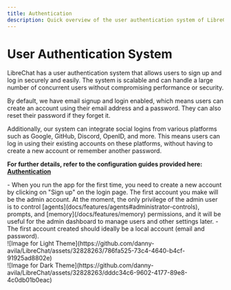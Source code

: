 ```yaml
---
title: Authentication
description: Quick overview of the user authentication system of LibreChat, which offers secure and easy email and social logins.
---
```


# User Authentication System

LibreChat has a user authentication system that allows users to sign up and log in securely and easily. The system is scalable and can handle a large number of concurrent users without compromising performance or security.

By default, we have email signup and login enabled, which means users can create an account using their email address and a password. They can also reset their password if they forget it.

Additionally, our system can integrate social logins from various platforms such as Google, GitHub, Discord, OpenID, and more. This means users can log in using their existing accounts on these platforms, without having to create a new account or remember another password.

**For further details, refer to the configuration guides provided here: [Authentication](/docs/configuration/authentication)**

<Callout type="warning" title="Important">
  - When you run the app for the first time, you need to create a new account by clicking on "Sign
  up" on the login page. The first account you make will be the admin account. At the moment, the
  only privilege of the admin user is to control
  [agents](docs/features/agents#administrator-controls), prompts, and
  [memory](/docs/features/memory) permissions, and it will be useful for the admin dashboard to
  manage users and other settings later. - The first account created should ideally be a local
  account (email and password).
</Callout>

<div style={{padding: "20px", display: "flex", justifyContent: "center", alignItems: "center", flexDirection: "column"}}>
  <div className="image-light-theme">
    ![Image for Light Theme](https://github.com/danny-avila/LibreChat/assets/32828263/786fa525-73c4-4640-b4cf-91925ad8802e)
  </div>

  <div className="image-dark-theme">
    ![Image for Dark Theme](https://github.com/danny-avila/LibreChat/assets/32828263/dddc34c6-9602-4177-89e8-4c0db01b0eac)
  </div>
</div>
